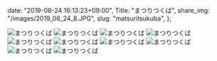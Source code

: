   date: "2019-08-24 16:13:23+09:00",
  Title: "まつりつくば",
  share_img: "/images/2019_08_24_8.JPG",
  slug: "matsuritsukuba",
};

![まつりつくば](/images/2019_08_24_1.JPG)
![まつりつくば](/images/2019_08_24_2.JPG)
![まつりつくば](/images/2019_08_24_3.JPG)
![まつりつくば](/images/2019_08_24_4.JPG)
![まつりつくば](/images/2019_08_24_5.JPG)
![まつりつくば](/images/2019_08_24_6.JPG)
![まつりつくば](/images/2019_08_24_7.JPG)
![まつりつくば](/images/2019_08_24_8.JPG)
![まつりつくば](/images/2019_08_24_9.JPG)
![まつりつくば](/images/2019_08_24_10.JPG)
